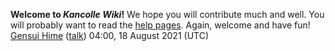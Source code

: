 '''Welcome to ''Kancolle Wiki''!'''
We hope you will contribute much and well.
You will probably want to read the [https://www.mediawiki.org/wiki/Special:MyLanguage/Help:Contents help pages].
Again, welcome and have fun! [[User:Gensui Hime|Gensui Hime]] ([[User talk:Gensui Hime|talk]]) 04:00, 18 August 2021 (UTC)